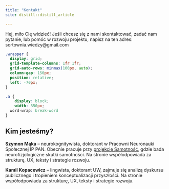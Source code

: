 ```yaml
---
title: "Kontakt"
site: distill::distill_article

---
```




Hej, miło Cię widzieć! Jeśli chcesz się z nami skontaktować, zadać nam pytanie, lub pomóc w rozwoju projektu, napisz na ten adres: 
sortownia.wiedzy@gmail.com


```css

.wrapper {
  display: grid;
  grid-template-columns: 1fr 1fr;
  grid-auto-rows: minmax(100px, auto);
  column-gap: 150px;
  position: relative; 
  left: -70px;
}

.a {
    display: block;
    width: 350px;
  word-wrap: break-word
}


```

## Kim jesteśmy? 
 


 


<div class="wrapper">
<div class = "a">
**Szymon Mąka** – neurokognitywista, doktorant w Pracowni Neuronauki Społecznej IP PAN. Obecnie pracuje przy [projekcie Samotność](http://www.neuronauka-spoleczna.pl/badania-2/opus/), gdzie bada neurofizjologiczne skutki samotności. Na stronie współodpowiada za strukturę, UX, teksty i strategie rozwoju. 

</div>

<div class = "a">
**Kamil Kopacewicz** – lingwista, doktorant UW, zajmuje się analizą dyskursu publicznego i tropieniem konceptualizacji przyszłości. Na stronie współodpowiada za strukturę, UX, teksty i strategie rozwoju. 
</div>
</div>